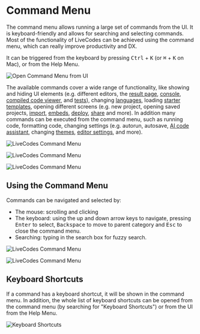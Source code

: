 # Command Menu

The command menu allows running a large set of commands from the UI. It is keyboard-friendly and allows for searching and selecting commands. Most of the functionality of LiveCodes can be achieved using the command menu, which can really improve productivity and DX.

It can be triggered from the keyboard by pressing <kbd>Ctrl</kbd> + <kbd>K</kbd> (or <kbd>⌘</kbd> + <kbd>K</kbd> on Mac), or from the Help Menu.

![Open Command Menu from UI](../../static/img/screenshots/command-menu-1.jpg)

The available commands cover a wide range of functionality, like showing and hiding UI elements (e.g. different editors, the [result page](./result.mdx), [console](./console.mdx), [compiled code viewer](./compiled-code.mdx), and [tests](./tests.mdx)), changing [languages](../languages), loading [starter templates](./templates.mdx), opening different screens (e.g. new project, opening saved projects, [import](./import.mdx), [embeds](./embeds.mdx), [deploy](./deploy.mdx), [share](./share.mdx) and more).
In addition many commands can be executed from the command menu, such as running code, formatting code, changing settings (e.g. autorun, autosave, [AI code assistant](./ai.mdx), changing [themes](./themes.mdx), [editor settings](./editor-settings.mdx), and more).

![LiveCodes Command Menu](../../static/img/screenshots/command-menu-2.jpg)

![LiveCodes Command Menu](../../static/img/screenshots/command-menu-3.jpg)

![LiveCodes Command Menu](../../static/img/screenshots/command-menu-4.jpg)

## Using the Command Menu

Commands can be navigated and selected by:

- The mouse: scrolling and clicking
- The keyboard: using the up and down arrow keys to navigate, pressing <kbd>Enter</kbd> to select, <kbd>Backspace</kbd> to move to parent category and <kbd>Esc</kbd> to close the command menu.
- Searching: typing in the search box for fuzzy search.

![LiveCodes Command Menu](../../static/img/screenshots/command-menu-5.jpg)

![LiveCodes Command Menu](../../static/img/screenshots/command-menu-6.jpg)

## Keyboard Shortcuts

If a command has a keyboard shortcut, it will be shown in the command menu. In addition, the whole list of keyboard shortcuts can be opened from the command menu (by searching for "Keyboard Shortcuts") or from the UI from the Help Menu.

![Keyboard Shortcuts](../../static/img/screenshots/keyboard-shortcuts.jpg)

